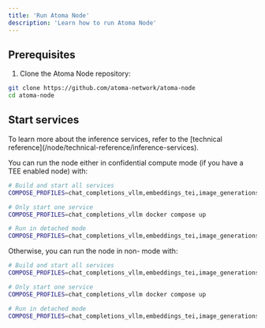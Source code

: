 ```yaml
---
title: 'Run Atoma Node'
description: 'Learn how to run Atoma Node'
---
```



## Prerequisites
1. Clone the Atoma Node repository:
```bash
git clone https://github.com/atoma-network/atoma-node
cd atoma-node
```

## Start services

<Info>
    To learn more about the inference services, refer to the [technical reference](/node/technical-reference/inference-services).
</Info>

You can run the node either in confidential compute mode (if you have a TEE enabled node) with:

```bash
# Build and start all services
COMPOSE_PROFILES=chat_completions_vllm,embeddings_tei,image_generations_mistralrs docker compose up

# Only start one service
COMPOSE_PROFILES=chat_completions_vllm docker compose up

# Run in detached mode
COMPOSE_PROFILES=chat_completions_vllm,embeddings_tei,image_generations_mistralrs docker compose up -d
```

Otherwise, you can run the node in non- mode with:

```bash
# Build and start all services
COMPOSE_PROFILES=chat_completions_vllm,embeddings_tei,image_generations_mistralrs docker compose up

# Only start one service
COMPOSE_PROFILES=chat_completions_vllm docker compose up

# Run in detached mode
COMPOSE_PROFILES=chat_completions_vllm,embeddings_tei,image_generations_mistralrs docker compose up -d
```
